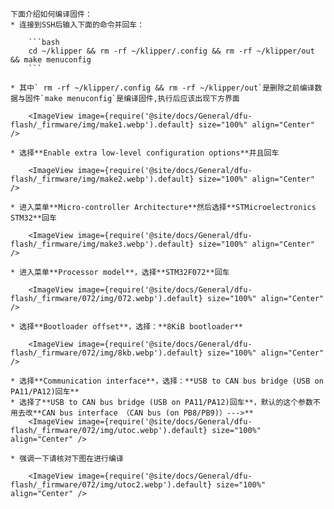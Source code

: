 

    下面介绍如何编译固件：
    * 连接到SSH后输入下面的命令并回车：

        ```bash
        cd ~/klipper && rm -rf ~/klipper/.config && rm -rf ~/klipper/out && make menuconfig
        ```

    * 其中` rm -rf ~/klipper/.config && rm -rf ~/klipper/out`是删除之前编译数据与固件`make menuconfig`是编译固件,执行后应该出现下方界面

        <ImageView image={require('@site/docs/General/dfu-flash/_firmware/img/make1.webp').default} size="100%" align="Center" />

    * 选择**Enable extra low-level configuration options**并且回车

        <ImageView image={require('@site/docs/General/dfu-flash/_firmware/img/make2.webp').default} size="100%" align="Center" />

    * 进入菜单**Micro-controller Architecture**然后选择**STMicroelectronics STM32**回车

        <ImageView image={require('@site/docs/General/dfu-flash/_firmware/img/make3.webp').default} size="100%" align="Center" />

    * 进入菜单**Processor model**，选择**STM32F072**回车

        <ImageView image={require('@site/docs/General/dfu-flash/_firmware/072/img/072.webp').default} size="100%" align="Center" />

    * 选择**Bootloader offset**，选择：**8KiB bootloader**

        <ImageView image={require('@site/docs/General/dfu-flash/_firmware/072/img/8kb.webp').default} size="100%" align="Center" />

    * 选择**Communication interface**，选择：**USB to CAN bus bridge (USB on PA11/PA12)回车**
    * 选择了**USB to CAN bus bridge (USB on PA11/PA12)回车**，默认的这个参数不用去改**CAN bus interface （CAN bus (on PB8/PB9)）--->** 
        <ImageView image={require('@site/docs/General/dfu-flash/_firmware/072/img/utoc.webp').default} size="100%" align="Center" />   
    
    * 强调一下请核对下图在进行编译
       
        <ImageView image={require('@site/docs/General/dfu-flash/_firmware/072/img/utoc2.webp').default} size="100%" align="Center" />
             
